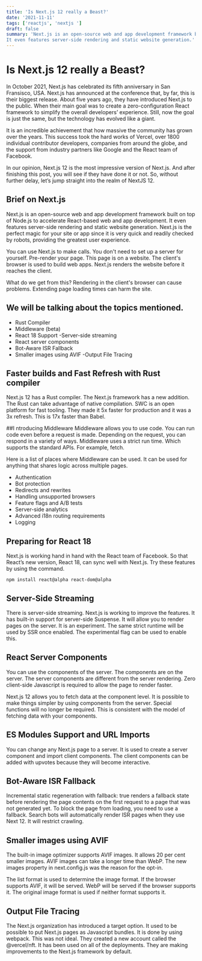 ```yaml
---
title: 'Is Next.js 12 really a Beast?'
date: '2021-11-11'
tags: ['reactjs', 'nextjs ']
draft: false
summary: 'Next.js is an open-source web and app development framework built on top of Node.js to accelerate React-based web and app development.
It even features server-side rendering and static website generation.'
---
```


# Is Next.js 12 really a Beast?

In October 2021, Next.js has celebrated its fifth anniversary in San Fransisco, USA. Next.js has announced at the conference that, by far, this is their biggest release. About five years ago, they have introduced Next.js to the public. When their main goal was to create a zero-configuration React framework to simplify the overall developers’ experience. Still, now the goal is just the same, but the technology has evolved like a giant.

It is an incredible achievement that how massive the community has grown over the years. This success took the hard works of Vercel, over 1800 individual contributor developers, companies from around the globe, and the support from industry partners like Google and the React team of Facebook.

In our opinion, Next.js 12 is the most impressive version of Next.js. And after finishing this post, you will see if they have done it or not. So, without further delay, let’s jump straight into the realm of NextJS 12.

## Brief on Next.js

Next.js is an open-source web and app development framework built on top of Node.js to accelerate React-based web and app development.
It even features server-side rendering and static website generation.
Next.js is the perfect magic for your site or app since it is very quick and readily checked by robots, providing the greatest user experience.

You can use Next.js to make calls. You don't need to set up a server for yourself. Pre-render your page. This page is on a website. The client's browser is used to build web apps. Next.js renders the website before it reaches the client.

What do we get from this? Rendering in the client's browser can cause problems. Extending page loading times can harm the site.

## We will be talking about the topics mentioned.

- Rust Compiler
- Middleware (beta)
- React 18 Support
  -Server-side streaming
- React server components
- Bot-Aware ISR Fallback
- Smaller images using AVIF
  -Output File Tracing

## Faster builds and Fast Refresh with Rust compiler

Next.js 12 has a Rust compiler. The Next.js framework has a new addition. The Rust can take advantage of native compilation. SWC is an open platform for fast tooling. They made it 5x faster for production and it was a 3x refresh. This is 17x faster than Babel.

##I ntroducing Middleware
Middleware allows you to use code. You can run code even before a request is made. Depending on the request, you can respond in a variety of ways. Middleware uses a strict run time. Which supports the standard APIs. For example, fetch.

Here is a list of places where Middleware can be used. It can be used for anything that shares logic across multiple pages.

- Authentication
- Bot protection
- Redirects and rewrites
- Handling unsupported browsers
- Feature flags and A/B tests
- Server-side analytics
- Advanced i18n routing requirements
- Logging

## Preparing for React 18

Next.js is working hand in hand with the React team of Facebook. So that React’s new version, React 18, can sync well with Next.js. Try these features by using the command.

`npm install react@alpha react-dom@alpha`

## Server-Side Streaming

There is server-side streaming. Next.js is working to improve the features. It has built-in support for server-side Suspense. It will allow you to render pages on the server. It is an experiment. The same strict runtime will be used by SSR once enabled. The experimental flag can be used to enable this.

## React Server Components

You can use the components of the server. The components are on the server. The server components are different from the server rendering. Zero client-side Javascript is required to allow the page to render faster.

Next.js 12 allows you to fetch data at the component level. It is possible to make things simpler by using components from the server. Special functions will no longer be required. This is consistent with the model of fetching data with your components.

## ES Modules Support and URL Imports

You can change any Next.js page to a server. It is used to create a server component and import client components. The client components can be added with upvotes because they will become interactive.

## Bot-Aware ISR Fallback

Incremental static regeneration with fallback: true renders a fallback state before rendering the page contents on the first request to a page that was not generated yet. To block the page from loading, you need to use a fallback. Search bots will automatically render ISR pages when they use Next 12. It will restrict crawling.

## Smaller images using AVIF

The built-in image optimizer supports AVIF images. It allows 20 per cent smaller images. AVIF images can take a longer time than WebP. The new images property in next.config.js was the reason for the opt-in.

The list format is used to determine the image format. If the browser supports AVIF, it will be served. WebP will be served if the browser supports it. The original image format is used if neither format supports it.

## Output File Tracing

The Next.js organization has introduced a target option. It used to be possible to put Next.js pages as Javascript bundles. It is done by using webpack. This was not ideal. They created a new account called the @vercel/nft. It has been used on all of the deployments. They are making improvements to the Next.js framework by default.
